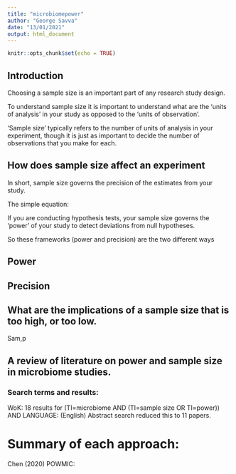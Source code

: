 ```yaml
---
title: "microbiomepower"
author: "George Savva"
date: "13/01/2021"
output: html_document
---
```


```r
knitr::opts_chunk$set(echo = TRUE)
```

## Introduction

Choosing a sample size is an important part of any research study design.

To understand sample size it is important to understand what are the 'units of analysis' in your study as opposed to the 'units of observation'.

'Sample size' typically refers to the number of units of analysis in your experiment, though it is just as important to decide the number of observations that you make for each.

## How does sample size affect an experiment

In short, sample size governs the precision of the estimates from your study.

The simple equation:



If you are conducting hypothesis tests, your sample size governs the 'power' of your study to detect deviations from null hypotheses.  

So these frameworks (power and precision) are the two different ways 

## Power

## Precision

## What are the implications of a sample size that is too high, or too low.

Sam,p

## A review of literature on power and sample size in microbiome studies.

### Search terms and results:

WoK: 18 results for (TI=microbiome  AND (TI=sample size  OR TI=power))  AND LANGUAGE: (English)
Abstract search reduced this to 11 papers.

# Summary of each approach:

Chen (2020) POWMIC:


